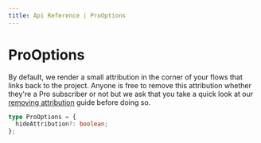 ```yaml
---
title: Api Reference | ProOptions
---
```


# ProOptions

By default, we render a small attribution in the corner of your flows that links back
to the project. Anyone is free to remove this attribution whether they're a Pro subscriber
or not but we ask that you take a quick look at our
[removing attribution](/learn/troubleshooting/remove-attribution) guide before doing so.

```ts
type ProOptions = {
  hideAttribution?: boolean;
};
```
